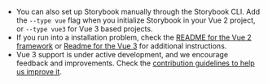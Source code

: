 - You can also set up Storybook manually through the Storybook CLI. Add the `--type vue` flag when you initialize Storybook in your Vue 2 project, or `--type vue3` for Vue 3 based projects.
- If you run into a installation problem, check the [README for the Vue 2 framework](../../app/vue/README.md) or [Readme for the Vue 3](../../app/vue3/README.md) for additional instructions.
- Vue 3 support is under active development, and we encourage feedback and improvements. Check the [contribution guidelines to help us improve it](../../CONTRIBUTING.md).